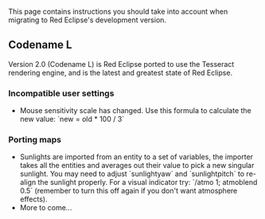 This page contains instructions you should take into account when migrating to Red Eclipse's development version.


== Codename L ==
 
Version 2.0 (Codename L) is Red Eclipse ported to use the Tesseract rendering engine, and is the latest and greatest state of Red Eclipse.


=== Incompatible user settings ===

* Mouse sensitivity scale has changed. Use this formula to calculate the new value: `new = old * 100 / 3`


=== Porting maps ===

* Sunlights are imported from an entity to a set of variables, the importer takes all the entities and averages out their value to pick a new singular sunlight. You may need to adjust `sunlightyaw` and `sunlightpitch` to re-align the sunlight properly. For a visual indicator try: `/atmo 1; atmoblend 0.5` (remember to turn this off again if you don't want atmosphere effects).
* More to come...